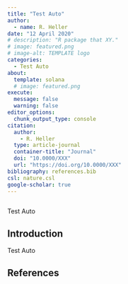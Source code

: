 ```yaml
---
title: "Test Auto"
author:
  - name: R. Heller
date: "12 April 2020"
# description: "R package that XY."
# image: featured.png
# image-alt: TEMPLATE logo
categories:
  - Test Auto
about:
  template: solana
  # image: featured.png
execute: 
  message: false
  warning: false
editor_options: 
  chunk_output_type: console
citation:
  author: 
    - R. Heller
  type: article-journal
  container-title: "Journal"
  doi: "10.0000/XXX"
  url: "https://doi.org/10.0000/XXX"
bibliography: references.bib
csl: nature.csl
google-scholar: true
---
```


```{=html}
<img loading="eager" src="https://vg01.met.vgwort.de/na/498dcf61038548acb61333654b8de252" width="1" height="1" alt=""/>
```

Test Auto

## Introduction

Test Auto


## References

::: {#refs}
:::
